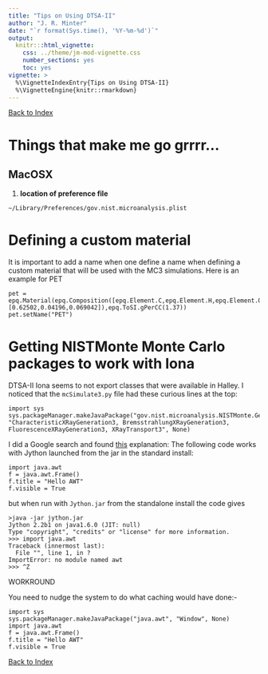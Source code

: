 ```yaml
---
title: "Tips on Using DTSA-II"
author: "J. R. Minter"
date: "`r format(Sys.time(), '%Y-%m-%d')`"
output:
  knitr:::html_vignette:
    css: ../theme/jm-mod-vignette.css
    number_sections: yes
    toc: yes
vignette: >
  %\VignetteIndexEntry{Tips on Using DTSA-II}
  %\VignetteEngine{knitr::rmarkdown}
---
```


[Back to Index](../README.html)

# Things that make me go grrrr...

## MacOSX

1. **location of preference file**

```
~/Library/Preferences/gov.nist.microanalysis.plist
```


# Defining a custom material

It is important to add a name when one define a name when defining a
custom material that will be used with the MC3 simulations. Here is an
example for PET

```
pet = epq.Material(epq.Composition([epq.Element.C,epq.Element.H,epq.Element.O],[0.62502,0.04196,0.069042]),epq.ToSI.gPerCC(1.37))
pet.setName("PET")
```


# Getting NISTMonte Monte Carlo packages to work with Iona

DTSA-II Iona seems to not export classes that were available
in Halley. I noticed that the `mcSimulate3.py` file had these
curious lines at the top:

```
import sys
sys.packageManager.makeJavaPackage("gov.nist.microanalysis.NISTMonte.Gen3", "CharacteristicXRayGeneration3, BremsstrahlungXRayGeneration3, FluorescenceXRayGeneration3, XRayTransport3", None)
```

I did a Google search  and found
[this](http://sourceforge.net/p/jython/mailman/message/6725556/)
explanation: The following code works with Jython launched from the jar in the standard install:

```
import java.awt
f = java.awt.Frame()
f.title = "Hello AWT"
f.visible = True
```

but when run with `Jython.jar` from the standalone install
the code gives

```
>java -jar jython.jar
Jython 2.2b1 on java1.6.0 (JIT: null)
Type "copyright", "credits" or "license" for more information.
>>> import java.awt
Traceback (innermost last):
  File "", line 1, in ?
ImportError: no module named awt
>>> ^Z
```

WORKROUND

You need to nudge the system to do what caching would have done:-

```
import sys
sys.packageManager.makeJavaPackage("java.awt", "Window", None)
import java.awt
f = java.awt.Frame()
f.title = "Hello AWT"
f.visible = True
```

[Back to Index](../README.html)
